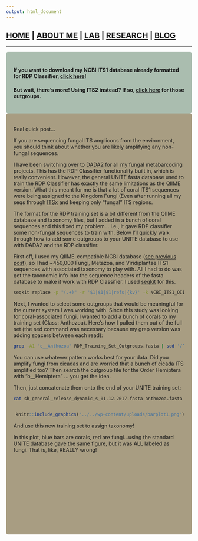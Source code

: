 ```yaml
---
output: html_document
---
```

## [HOME](http://gzahn.github.io/) | [ABOUT ME](http://gzahn.github.io/about-me/) | [LAB](http://gzahn.github.io/lab/) | [RESEARCH](http://gzahn.github.io/pubs-and-pres/) | [BLOG](http://gzahn.github.io/blog-archive/)


___

<style>
div.gray { background-color:#aabdaf; border-radius: 5px; padding: 20px;}
</style>
<div class = "gray">

#### If you want to download my NCBI ITS1 database already formatted for RDP Classifier, [click here](https://github.com/gzahn/Protocols/blob/master/RDP_Training_Set_Outgroups.fasta.gz)!

#### But wait, there’s more!  Using ITS2 instead?  If so, [click here](https://github.com/gzahn/Protocols/blob/master/RDP_Training_Set_ITS2_Outgroups.fasta.gz) for those outgroups.

</div>

<style>
div.blue { background-color:#a89d82; border-radius: 5px; padding: 20px;}
</style>
<div class = "blue">

Real quick post…

If you are sequencing fungal ITS amplicons from the environment, you should think about whether you are likely amplifying any non-fungal sequences.

I have been switching over to [DADA2](https://benjjneb.github.io/dada2/) for all my fungal metabarcoding projects. This has the RDP Classifier functionality built in, which is really convenient.  However, the general UNITE fasta database used to train the RDP Classifier has exactly the same limitations as the QIIME version.  What this meant for me is that a lot of coral ITS1 sequences were being assigned to the Kingdom Fungi (Even after running all my seqs through [ITSx](https://anaconda.org/bioconda/itsxpress) and keeping only “fungal” ITS regions.

The format for the RDP training set is a bit different from the QIIME database and taxonomy files, but I added in a bunch of coral sequences and this fixed my problem… i.e., it gave RDP classifier some non-fungal sequences to train with.  Below I’ll quickly walk through how to add some outgroups to your UNITE database to use with DADA2 and the RDP classifier.

First off, I used my QIIME-compatible NCBI database ([see previous post](http://gzahn.github.io/blog-archive/limitations-of-the-unite-fungal-database/)), so I had ~450,000 Fungi, Metazoa, and Viridiplantae ITS1 sequences with associated taxonomy to play with.  All I had to do was get the taxonomic info into the sequence headers of the fasta database to make it work with RDP Classifier. I used [seqkit](https://github.com/shenwei356/seqkit) for this.

```bash
seqkit replace -p "(.+)" -r '$1|$1|$1|refs|{kv}' -k NCBI_ITS1_QIIME_Taxonomy_cleaned.fasta NCBI_ITS1_QIIME_DB_cleaned.fasta > RDP_Training_Set_Outgroups.fasta
```

Next, I wanted to select some outgroups that would be meaningful for the current system I was working with. Since this study was looking for coral-associated fungi, I wanted to add a bunch of corals to my training set (Class: Anthozoa). Here’s how I pulled them out of the full set (the sed command was necessary because my grep version was adding spacers between each read):

```bash
grep -A1 "c__Anthozoa" RDP_Training_Set_Outgroups.fasta | sed '/^--$/d' > anthozoa.fasta
```

You can use whatever pattern works best for your data. Did you amplify fungi from cicadas and are worried that a bunch of cicada ITS amplified too? Then search the outgroup file for the Order Hemiptera with “o__Hemiptera” ... you get the idea.

Then, just concatenate them onto the end of your UNITE training set:

```bash
cat sh_general_release_dynamic_s_01.12.2017.fasta anthozoa.fasta > sh_general_release_dynamic_s_01.12.2017_w_anthozoa.fasta
```

<div style= "float:right;position: relative;">
```r
knitr::include_graphics("../../wp-content/uploads/barplot1.png")
```
</div>

And use this new training set to assign taxonomy!

In this plot, blue bars are corals, red are fungi…using the standard UNITE database gave the same figure, but it was ALL labeled as fungi. That is, like, REALLY wrong! 
<br><br><br><br><br><br><br><br><br><br><br><br>

</div>